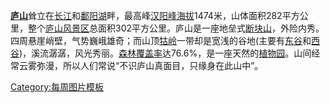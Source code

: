 '''[[庐山]]'''耸立在[[长江]]和[[鄱阳湖]]畔，最高峰[[汉阳峰]][[海拔]]1474米，山体面积282平方公里，整个[[庐山风景区]]总面积302平方公里。庐山是一座地垒式[[断块山]]，外险内秀。四周悬崖峭壁，气势巍峨雄奇；而山顶[[牯岭]]一带却是宽浅的谷地(主要有[[东谷]]和[[西谷]])，溪流潺潺，风光秀丽。[[森林覆盖率]]达76.6%，是一座天然的[[植物园]]。山间经常云雾弥漫，所以人们常说“不识庐山真面目，只缘身在此山中”。
<noinclude>[[Category:每周图片模板]]</noinclude>